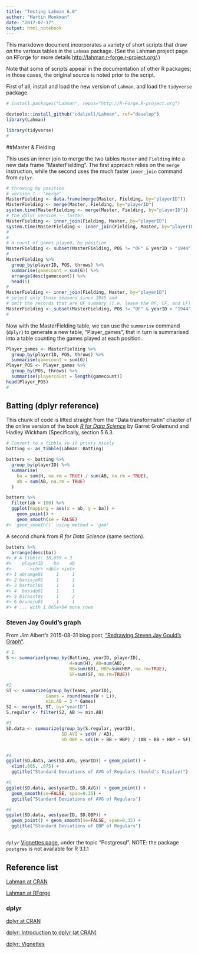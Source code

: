 ```yaml
---
title: "Testing Lahman 6.0"
author: "Martin Monkman"
date: "2017-07-17"
output: html_notebook
---
```


This markdown document incorporates a variety of short scripts that draw on the various tables in the `Lahman` package. (See the Lahman project page on RForge for more details <http://lahman.r-forge.r-project.org/>.)

Note that some of scripts appear in the documentation of other R packages; in those cases, the original source is noted prior to the script.

First of all, install and load the new version of `Lahman`, and load the `tidyverse` package.

```r
# install.packages("Lahman", repos="http://R-Forge.R-project.org")

devtools::install_github("cdalzell/Lahman", ref="develop")
library(Lahman)

library(tidyverse)
#
```


##Master & Fielding

This uses an inner join to merge the two tables `Master` and `Fielding` into a new data frame "MasterFielding".  The first approach relies on the `merge` instruction, while the second uses the much faster `inner_join` command from `dplyr`.


```r
# throwing by position
# version 1 - "merge"
MasterFielding <- data.frame(merge(Master, Fielding, by="playerID"))
MasterFielding <- merge(Master, Fielding, by="playerID")
system.time(MasterFielding <- merge(Master, Fielding, by="playerID"))
# the dplyr version -- faster
MasterFielding <- inner_join(Fielding, Master, by="playerID")
system.time(MasterFielding <- inner_join(Fielding, Master, by="playerID"))
#
#
# a count of games played, by position
MasterFielding <- subset(MasterFielding, POS != "OF" & yearID > "1944")
#
MasterFielding %>%
  group_by(playerID, POS, throws) %>%
  summarise(gamecount = sum(G)) %>%
  arrange(desc(gamecount)) %>% 
  head(5)
#
MasterFielding <- inner_join(Fielding, Master, by="playerID")
# select only those seasons since 1945 and 
# omit the records that are OF summary (i.e. leave the RF, CF, and LF)
MasterFielding <- subset(MasterFielding, POS != "OF" & yearID > "1944")
#
```

Now with the MasterFielding table, we can use the `summarise` command (`dplyr`) to generate a new table, "Player_games", that in turn is summarised into a table counting the games played at each position.

```r

Player_games <- MasterFielding %>%
  group_by(playerID, POS, throws) %>%
  summarise(gamecount = sum(G))
Player_POS <- Player_games %>%
  group_by(POS, throws) %>%
  summarise(playercount = length(gamecount))
head(Player_POS)
#

```

## Batting (dplyr reference)

This chunk of code is lifted straight from the "Data transformatin" chapter of the online version of the book [_R for Data Science_](http://r4ds.had.co.nz/transform.html) by Garret Grolemund and Hadley Wickham (Specifically, section 5.6.3.


```r

# Convert to a tibble so it prints nicely
batting <- as_tibble(Lahman::Batting)

batters <- batting %>% 
  group_by(playerID) %>% 
  summarise(
    ba = sum(H, na.rm = TRUE) / sum(AB, na.rm = TRUE),
    ab = sum(AB, na.rm = TRUE)
  )

batters %>% 
  filter(ab > 100) %>% 
  ggplot(mapping = aes(x = ab, y = ba)) +
    geom_point() + 
    geom_smooth(se = FALSE)
#> `geom_smooth()` using method = 'gam'
```

A second chunk from _R for Data Science_ (same section).

```r

batters %>% 
  arrange(desc(ba))
#> # A tibble: 18,659 × 3
#>    playerID    ba    ab
#>       <chr> <dbl> <int>
#> 1 abramge01     1     1
#> 2 banisje01     1     1
#> 3 bartocl01     1     1
#> 4  bassdo01     1     1
#> 5 birasst01     1     2
#> 6 bruneju01     1     1
#> # ... with 1.865e+04 more rows

```


### Steven Jay Gould's graph

From Jim Albert's 2015-08-31 blog post, ["Redrawing Steven Jay Gould's Graph"](https://baseballwithr.wordpress.com/category/lahman/).

```r

# 1
S <- summarize(group_by(Batting, yearID, playerID),
                        H=sum(H), AB=sum(AB),
                        BB=sum(BB), HBP=sum(HBP, na.rm=TRUE),
                        SF=sum(SF, na.rm=TRUE))

#2
ST <- summarize(group_by(Teams, yearID),
               Games = round(mean(W + L)),
               min.AB = 3 * Games)
S2 <- merge(S, ST, by="yearID")
S.regular <- filter(S2, AB >= min.AB) 

#3
SD.data <- summarize(group_by(S.regular, yearID),
                     SD.AVG = sd(H / AB),
                     SD.OBP = sd((H + BB + HBP) / (AB + BB + HBP + SF)))


#4
ggplot(SD.data, aes(SD.AVG, yearID)) + geom_point() +
  xlim(.005, .075) + 
  ggtitle("Standard Deviations of AVG of Regulars (Gould's Display)")

#5
ggplot(SD.data, aes(yearID, SD.AVG)) + geom_point() + 
  geom_smooth(se=FALSE, span=0.35) + 
  ggtitle("Standard Deviations of AVG of Regulars")

#6
ggplot(SD.data, aes(yearID, SD.OBP)) + 
  geom_point() + geom_smooth(se=FALSE, span=0.35) +
  ggtitle("Standard Deviations of OBP of Regulars")



```





`dplyr` [Vignettes page](http://cran.r-project.org/web/packages/dplyr/vignettes/databases.html), under the topic "Postgresql". NOTE: the package `postgres` is not available for R 3.1.1


## Reference list
[Lahman at CRAN](http://cran.r-project.org/web/packages/Lahman/index.html)

[Lahman at RForge](http://lahman.r-forge.r-project.org/)

### dplyr

[dplyr at CRAN](http://cran.r-project.org/web/packages/dplyr/index.html)

[dplyr: Introduction to dplyr (at CRAN)](http://cran.rstudio.com/web/packages/dplyr/vignettes/introduction.html)

[dplyr: Vignettes](http://cran.r-project.org/web/packages/dplyr/vignettes/databases.html)